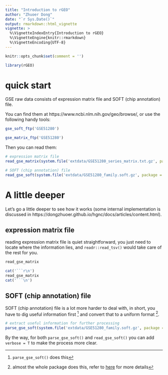 ```yaml
---
title: "Introduction to rGEO"
author: "Zhuoer Dong"
date: "`r Sys.Date()`"
output: rmarkdown::html_vignette
vignette: >
  %\VignetteIndexEntry{Introduction to rGEO}
  %\VignetteEngine{knitr::rmarkdown}
  %\VignetteEncoding{UTF-8}
---
```


```r
knitr::opts_chunk$set(comment = '')
```

```r
library(rGEO)
```

# quick start

GSE raw data consists of expression matrix file and SOFT (chip annotation) file.

You can find them at https://www.ncbi.nlm.nih.gov/geo/browse/, or use the 
    following handy tools:
    
```r
gse_soft_ftp('GSE51280')

gse_matrix_ftp('GSE51280')
```
    
Then you can read them:

```r
# expression matrix file
read_gse_matrix(system.file('extdata/GSE51280_series_matrix.txt.gz', package = 'rGEO'))

# SOFT (chip annotation) file
read_gse_soft(system.file('extdata/GSE51280_family.soft.gz', package = 'rGEO'))
```

# A little deeper

Let's go a little deeper to see how it works (some internal implementation is discussed in https://dongzhuoer.github.io/hgnc/docs/articles/content.html). 

## expression matrix file

reading expression matrix file is quiet straightforward, you just need to locate where the information lies, and `readr::read_tsv()` would take care of the rest for you.

```r
read_gse_matrix
```

```r
cat('```r\n')
read_gse_matrix
cat('```\n')
```


## SOFT (chip annotation) file

SOFT (chip annotation) file is a lot more harder to deal with, in short, you have to dig useful information first ^[`parse_gse_soft()` does this] and convert that to a uniform format ^[almost the whole package does this, refer to [here]() for more details].

```r
# extract useful information for further processing
parse_gse_soft(system.file('extdata/GSE51280_family.soft.gz', package = 'rGEO'), F)
```

By the way, for both `parse_gse_soft()` and `read_gse_soft()` you can add `verbose = T` to make the process more clear.



